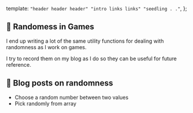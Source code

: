  template: `
    "header header header"
    "intro links links"
    "seedling . ."
`,
};

<Section area="intro" color="lightpink">


## <Icon>🎲</Icon> Randomess in Games

I end up writing a lot of the same utility functions for dealing with randomness as I work on games.

I try to record them on my blog as I do so they can be useful for future reference.

</Section>


<Section area="links" color="lavender">


## <Icon>📝</Icon> Blog posts on randomness

- <Link to="https://ryankubik.com/blog/rand-int-between/">
    Choose a random number between two values
  </Link>
- <Link to="https://ryankubik.com/blog/pick-randomly-from-array/">
    Pick randomly from array
  </Link>

</Section>


<Section area="seedling" color="white">


<Center>
  <Seedling />
</Center>

</Section>

